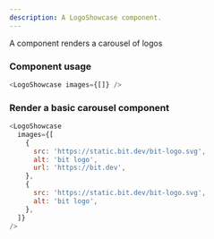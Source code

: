 ```yaml
---
description: A LogoShowcase component.
---
```



A component renders a carousel of logos

### Component usage

```js
<LogoShowcase images={[]} />
```

### Render a basic carousel component

```js live
<LogoShowcase
  images={[
    {
      src: 'https://static.bit.dev/bit-logo.svg',
      alt: 'bit logo',
      url: 'https://bit.dev',
    },
    {
      src: 'https://static.bit.dev/bit-logo.svg',
      alt: 'bit logo',
    },
  ]}
/>
```
